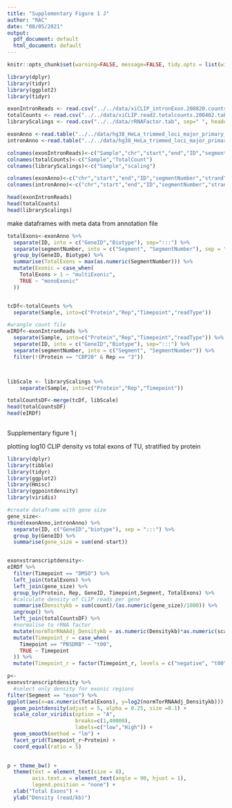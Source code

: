 ```yaml
---
title: "Supplementary Figure 1 J"
author: "RAC"
date: "08/05/2021"
output:
  pdf_document: default
  html_document: default
---
```


```r
knitr::opts_chunk$set(warning=FALSE, message=FALSE, tidy.opts = list(width.cutoff = 60), tidy = TRUE)
```

```r
library(dplyr)
library(tidyr)
library(ggplot2)
library(tidyr)
```

```r
exonIntronReads <- read.csv("../../data/xiCLIP_intronExon.200820.counts", sep="\t", header = F) 
totalCounts <- read.csv("../../data/xiCLIP.read2.totalcounts.200402.tab", sep="\t", header = F)
libraryScalings <- read.csv("../../data/rRNAFactor.tab", sep=" ", header = F)

exonAnno <-read.table("../../data/hg38_HeLa_trimmed_loci_major_primary_isoform_annotated_exon_numbered.bed", header = F)
intronAnno <-read.table("../../data/hg38_HeLa_trimmed_loci_major_primary_isoform_annotated_intron_numbered.bed", header = F)

colnames(exonIntronReads)<-c("Sample","chr","start","end","ID","segmentNumber","strand","count")
colnames(totalCounts)<-c("Sample","TotalCount")
colnames(libraryScalings)<-c("Sample","scaling")

colnames(exonAnno)<-c("chr","start","end","ID","segmentNumber","strand")
colnames(intronAnno)<-c("chr","start","end","ID","segmentNumber","strand")

head(exonIntronReads)
head(totalCounts)
head(libraryScalings)
```

make dataframes with meta data from annotation file
```r

totalExons<-exonAnno %>% 
  separate(ID, into = c("GeneID","Biotype"), sep=":::") %>%
  separate(segmentNumber, into = c("Segment", "SegmentNumber"), sep = "_") %>% 
  group_by(GeneID, Biotype) %>% 
  summarise(TotalExons = max(as.numeric(SegmentNumber))) %>%
  mutate(Exonic = case_when(
    TotalExons > 1 ~ "multiExonic",
    TRUE ~ "monoExonic"
  )) 


tcDf<-totalCounts %>%
  separate(Sample, into=c("Protein","Rep","Timepoint","readType"))

#wrangle count file 
eIRDf<-exonIntronReads %>%
  separate(Sample, into=c("Protein","Rep","Timepoint","readType")) %>%
  separate(ID, into = c("GeneID","Biotype"), sep=":::") %>%
  separate(segmentNumber, into = c("Segment", "SegmentNumber")) %>% 
  filter(!(Protein == "CBP20" & Rep == "3"))



libScale <- libraryScalings %>% 
    separate(Sample, into=c("Protein","Rep","Timepoint")) 

totalCountsDF<-merge(tcDf, libScale)
head(totalCountsDF)
head(eIRDf)
  
```

Supplementary figure 1 j 

plotting log10 CLIP density vs total exons of TU, stratified by protein 
```r
library(dplyr)
library(tibble)
library(tidyr)
library(ggplot2)
library(Hmisc)
library(ggpointdensity)
library(viridis)

#create dataframe with gene size
gene_size<-
rbind(exonAnno,intronAnno) %>% 
  separate(ID, c("GeneID","biotype"), sep = ":::") %>%
  group_by(GeneID) %>% 
  summarise(gene_size = sum(end-start))


exonvstranscriptdensity<-
eIRDf %>% 
  filter(Timepoint == "DMSO") %>%
  left_join(totalExons) %>%
  left_join(gene_size) %>%
  group_by(Protein, Rep, GeneID, Timepoint,Segment, TotalExons) %>%
  #calculate density of CLIP reads per gene
  summarise(Densitykb = sum(count)/(as.numeric(gene_size)/1000)) %>%
  ungroup() %>%
  left_join(totalCountsDF) %>%
  #normalise to rRNA factor
  mutate(normTorRNAAdj_Densitykb = as.numeric(Densitykb)*as.numeric(scaling)) %>% 
  mutate(Timepoint_r = case_when(
    Timepoint == "PBSDRB" ~ "t00",
    TRUE ~ Timepoint
  )) %>% 
  mutate(Timepoint_r = factor(Timepoint_r, levels = c("negative", "t00", "t05", "t10", "t15", "t20", "t40", "t60", "DMSO")))

p<-
exonvstranscriptdensity %>%
  #select only density for exonic regions 
filter(Segment == "exon") %>%
ggplot(aes(x=as.numeric(TotalExons), y=log2(normTorRNAAdj_Densitykb))) +
  geom_pointdensity(adjust = 5, alpha = 0.25, size =0.1) +
  scale_color_viridis(option = "A",
                      breaks=c(1,40000),
                      labels=c("low","High")) +
  geom_smooth(method = "lm") + 
  facet_grid(Timepoint_r~Protein) + 
  coord_equal(ratio = 5)
  

p + theme_bw() +
  theme(text = element_text(size = 8),
        axis.text.x = element_text(angle = 90, hjust = 1), 
        legend.position = "none") +
  xlab("Total Exons") + 
  ylab("Density (read/kb)")

```


